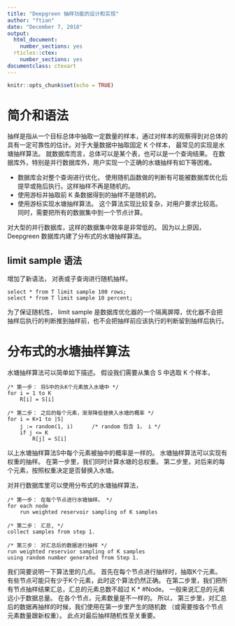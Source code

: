 ---
title: "Deepgreen 抽样功能的设计和实现"
author: "ftian"
date: "December 7, 2018"
output:
  html_document:
    number_sections: yes
  rticles::ctex:
    number_sections: yes
documentclass: ctexart
---

```{r setup, include=FALSE}
knitr::opts_chunk$set(echo = TRUE)
```

# 简介和语法
抽样是指从一个目标总体中抽取一定数量的样本，通过对样本的观察得到对总体的具有一定可靠性的估计。对于大量数据中抽取固定 K 个样本， 最常见的实现是水塘抽样算法。 就数据库而言，总体可以是某个表，也可以是一个查询结果。 在数据库外，特别是并行数据库外，用户实现一个正确的水塘抽样有如下等困难。

* 数据库会对整个查询进行优化， 使用随机函数做的判断有可能被数据库优化后提早或拖后执行。这样抽样不再是随机的。
* 使用游标并抽取前 K 条数据得到的抽样不是随机的。
* 使用游标实现水塘抽样算法。 这个算法实现比较复杂，对用户要求比较高。 同时，需要把所有的数据集中到一个节点计算。  

对大型的并行数据库，这样的数据集中效率是非常低的。
因为以上原因，Deepgreen 数据库内建了分布式的水塘抽样算法。

## limit sample 语法
增加了新语法， 对表或子查询进行随机抽样。
```
select * from T limit sample 100 rows;
select * from T limit sample 10 percent;
```
为了保证随机性， limit sample 是数据库优化器的一个隔离屏障，优化器不会把抽样后执行的判断推到抽样前，也不会把抽样前应该执行的判断留到抽样后执行。

# 分布式的水塘抽样算法
水塘抽样算法可以简单如下描述。 假设我们需要从集合 S 中选取 K 个样本，
```
/* 第一步： 将S中的头K个元素放入水塘中 */
for i = 1 to K
    R[i] = S[i]

/* 第二步： 之后的每个元素，渐渐降低替换入水塘的概率 */
for i = K+1 to |S|
    j := random(1, i)      /* random 包含 1， i */
    if j <= K
        R[j] = S[i]
```
以上水塘抽样算法S中每个元素被抽中的概率是一样的。  水塘抽样算法可以实现有权重的抽样。 在第一步里，我们同时计算水塘的总权重。  第二步里，对后来的每个元素，按照权重决定是否替换入水塘。

对并行数据库里可以使用分布式的水塘抽样算法，
```
/* 第一步： 在每个节点进行水塘抽样。 */
for each node
    run weighted reservoir sampling of K samples
    
/* 第二步： 汇总, */
collect samples from step 1.
    
/* 第三步： 对汇总后的数据进行抽样 */
run weighted reservior sampling of K samples 
using random number generated from Step 1.
```
我们简要说明一下算法里的几点。  首先在每个节点进行抽样时，抽取K个元素。  有些节点可能只有少于K个元素，此时这个算法仍然正确。  在第二步里，我们把所有节点抽样结果汇总，汇总的元素总数不超过 K * #Node。  一般来说汇总的元素远小于数据总量。  在各个节点，元素数量是不一样的。  所以， 第三步里，对汇总后的数据再抽样的时候，我们使用在第一步里产生的随机数 （或需要按各个节点元素数量跟新权重）。   此点对最后抽样随机性至关重要。